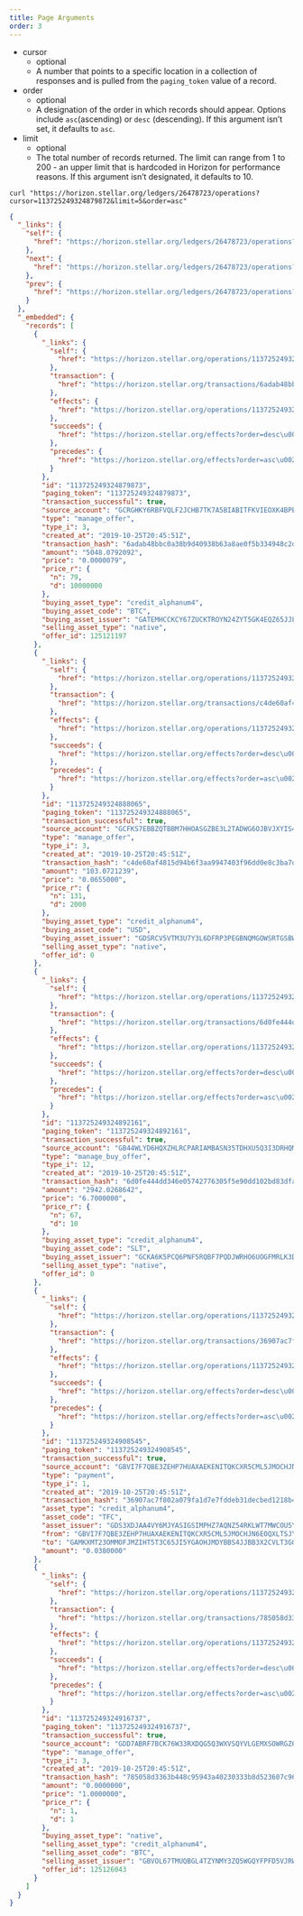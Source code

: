 ```yaml
---
title: Page Arguments
order: 3
---
```



<NestedTable>

- cursor
  - optional
  - A number that points to a specific location in a collection of responses and is pulled from the `paging_token` value of a record.
- order
  - optional
  - A designation of the order in which records should appear. Options include `asc`(ascending) or `desc` (descending). If this argument isn’t set, it defaults to `asc`.
- limit
  - optional
  - The total number of records returned. The limit can range from 1 to 200 - an upper limit that is hardcoded in Horizon for performance reasons. If this argument isn’t designated, it defaults to 10.

</NestedTable>

<CodeExample title="Example Request">

```cURL
curl "https://horizon.stellar.org/ledgers/26478723/operations?cursor=113725249324879872&limit=5&order=asc"
```

</CodeExample>

<ExampleResponse title="Example Response">

```json
{
  "_links": {
    "self": {
      "href": "https://horizon.stellar.org/ledgers/26478723/operations?cursor=113725249324879872\u0026limit=5\u0026order=asc"
    },
    "next": {
      "href": "https://horizon.stellar.org/ledgers/26478723/operations?cursor=113725249324916737\u0026limit=5\u0026order=asc"
    },
    "prev": {
      "href": "https://horizon.stellar.org/ledgers/26478723/operations?cursor=113725249324879873\u0026limit=5\u0026order=desc"
    }
  },
  "_embedded": {
    "records": [
      {
        "_links": {
          "self": {
            "href": "https://horizon.stellar.org/operations/113725249324879873"
          },
          "transaction": {
            "href": "https://horizon.stellar.org/transactions/6adab48bbc0a38b9d40938b63a8ae0f5b334948c2d5acfb755dea616f98720d1"
          },
          "effects": {
            "href": "https://horizon.stellar.org/operations/113725249324879873/effects"
          },
          "succeeds": {
            "href": "https://horizon.stellar.org/effects?order=desc\u0026cursor=113725249324879873"
          },
          "precedes": {
            "href": "https://horizon.stellar.org/effects?order=asc\u0026cursor=113725249324879873"
          }
        },
        "id": "113725249324879873",
        "paging_token": "113725249324879873",
        "transaction_successful": true,
        "source_account": "GCRGHKY6RBFVQLF2JCHB7TK7A5BIABITFKVIEOXK4BPEIDE446OEFYXZ",
        "type": "manage_offer",
        "type_i": 3,
        "created_at": "2019-10-25T20:45:51Z",
        "transaction_hash": "6adab48bbc0a38b9d40938b63a8ae0f5b334948c2d5acfb755dea616f98720d1",
        "amount": "5048.0792092",
        "price": "0.0000079",
        "price_r": {
          "n": 79,
          "d": 10000000
        },
        "buying_asset_type": "credit_alphanum4",
        "buying_asset_code": "BTC",
        "buying_asset_issuer": "GATEMHCCKCY67ZUCKTROYN24ZYT5GK4EQZ65JJLDHKHRUZI3EUEKMTCH",
        "selling_asset_type": "native",
        "offer_id": 125121197
      },
      {
        "_links": {
          "self": {
            "href": "https://horizon.stellar.org/operations/113725249324888065"
          },
          "transaction": {
            "href": "https://horizon.stellar.org/transactions/c4de60af4815d94b6f3aa9947403f96dd0e8c3ba7d84eccce9c2c798470381ed"
          },
          "effects": {
            "href": "https://horizon.stellar.org/operations/113725249324888065/effects"
          },
          "succeeds": {
            "href": "https://horizon.stellar.org/effects?order=desc\u0026cursor=113725249324888065"
          },
          "precedes": {
            "href": "https://horizon.stellar.org/effects?order=asc\u0026cursor=113725249324888065"
          }
        },
        "id": "113725249324888065",
        "paging_token": "113725249324888065",
        "transaction_successful": true,
        "source_account": "GCFKS7EBBZQTBBM7HHOASGZBE3L2TADWG6OJBVJXYIS44LQFXFL766UB",
        "type": "manage_offer",
        "type_i": 3,
        "created_at": "2019-10-25T20:45:51Z",
        "transaction_hash": "c4de60af4815d94b6f3aa9947403f96dd0e8c3ba7d84eccce9c2c798470381ed",
        "amount": "103.0721239",
        "price": "0.0655000",
        "price_r": {
          "n": 131,
          "d": 2000
        },
        "buying_asset_type": "credit_alphanum4",
        "buying_asset_code": "USD",
        "buying_asset_issuer": "GDSRCV5VTM3U7Y3L6DFRP3PEGBNQMGOWSRTGSBWX6Z3H6C7JHRI4XFJP",
        "selling_asset_type": "native",
        "offer_id": 0
      },
      {
        "_links": {
          "self": {
            "href": "https://horizon.stellar.org/operations/113725249324892161"
          },
          "transaction": {
            "href": "https://horizon.stellar.org/transactions/6d0fe444dd346e05742776305f5e90dd102bd83dfa00a54cfd79bd94753beba0"
          },
          "effects": {
            "href": "https://horizon.stellar.org/operations/113725249324892161/effects"
          },
          "succeeds": {
            "href": "https://horizon.stellar.org/effects?order=desc\u0026cursor=113725249324892161"
          },
          "precedes": {
            "href": "https://horizon.stellar.org/effects?order=asc\u0026cursor=113725249324892161"
          }
        },
        "id": "113725249324892161",
        "paging_token": "113725249324892161",
        "transaction_successful": true,
        "source_account": "GB44WLYD6HQXZHLRCPARIAMBASN35TDHXU5Q3I3DRHQMLLB3CBMIZLY5",
        "type": "manage_buy_offer",
        "type_i": 12,
        "created_at": "2019-10-25T20:45:51Z",
        "transaction_hash": "6d0fe444dd346e05742776305f5e90dd102bd83dfa00a54cfd79bd94753beba0",
        "amount": "2942.0268642",
        "price": "6.7000000",
        "price_r": {
          "n": 67,
          "d": 10
        },
        "buying_asset_type": "credit_alphanum4",
        "buying_asset_code": "SLT",
        "buying_asset_issuer": "GCKA6K5PCQ6PNF5RQBF7PQDJWRHO6UOGFMRLK3DYHDOI244V47XKQ4GP",
        "selling_asset_type": "native",
        "offer_id": 0
      },
      {
        "_links": {
          "self": {
            "href": "https://horizon.stellar.org/operations/113725249324908545"
          },
          "transaction": {
            "href": "https://horizon.stellar.org/transactions/36907ac7f802a079fa1d7e7fddeb31decbed1218b47924243daaa508af8b1bbe"
          },
          "effects": {
            "href": "https://horizon.stellar.org/operations/113725249324908545/effects"
          },
          "succeeds": {
            "href": "https://horizon.stellar.org/effects?order=desc\u0026cursor=113725249324908545"
          },
          "precedes": {
            "href": "https://horizon.stellar.org/effects?order=asc\u0026cursor=113725249324908545"
          }
        },
        "id": "113725249324908545",
        "paging_token": "113725249324908545",
        "transaction_successful": true,
        "source_account": "GBVI7F7QBE3ZEHP7HUAXAEKENITQKCXR5CML5JMOCHJN6EOQXLTSJYJI",
        "type": "payment",
        "type_i": 1,
        "created_at": "2019-10-25T20:45:51Z",
        "transaction_hash": "36907ac7f802a079fa1d7e7fddeb31decbed1218b47924243daaa508af8b1bbe",
        "asset_type": "credit_alphanum4",
        "asset_code": "TFC",
        "asset_issuer": "GDS3XDJAA4VY6MJYASIGSIMPHZ7AQNZ54RKLWT7MWCOU5YKYEVCNLVS3",
        "from": "GBVI7F7QBE3ZEHP7HUAXAEKENITQKCXR5CML5JMOCHJN6EOQXLTSJYJI",
        "to": "GAMKXMT23OMMOFJMZIHT5T3C65JI5YGAOHJMDYBBS4JJBB3X2CVLT3GO",
        "amount": "0.0380000"
      },
      {
        "_links": {
          "self": {
            "href": "https://horizon.stellar.org/operations/113725249324916737"
          },
          "transaction": {
            "href": "https://horizon.stellar.org/transactions/785058d3363b448c95943a40230333b8d523607c9617089bb17c9202a2e7384a"
          },
          "effects": {
            "href": "https://horizon.stellar.org/operations/113725249324916737/effects"
          },
          "succeeds": {
            "href": "https://horizon.stellar.org/effects?order=desc\u0026cursor=113725249324916737"
          },
          "precedes": {
            "href": "https://horizon.stellar.org/effects?order=asc\u0026cursor=113725249324916737"
          }
        },
        "id": "113725249324916737",
        "paging_token": "113725249324916737",
        "transaction_successful": true,
        "source_account": "GDD7ABRF7BCK76W33RXDQG5Q3WXVSQYVLGEMXSOWRGZ6Z3G3M2EM2TCP",
        "type": "manage_offer",
        "type_i": 3,
        "created_at": "2019-10-25T20:45:51Z",
        "transaction_hash": "785058d3363b448c95943a40230333b8d523607c9617089bb17c9202a2e7384a",
        "amount": "0.0000000",
        "price": "1.0000000",
        "price_r": {
          "n": 1,
          "d": 1
        },
        "buying_asset_type": "native",
        "selling_asset_type": "credit_alphanum4",
        "selling_asset_code": "BTC",
        "selling_asset_issuer": "GBVOL67TMUQBGL4TZYNMY3ZQ5WGQYFPFD5VJRWXR72VA33VFNL225PL5",
        "offer_id": 125126043
      }
    ]
  }
}
```

</ExampleResponse>
